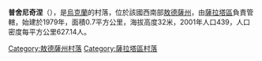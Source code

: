 {{expand|time=2016-09-04T03:32:54+00:00}}
{{unreferenced|time=2016-09-04T03:32:54+00:00}}
{{coord|46|17|5|N|29|37|54|E|scale:30000|display=title}}

'''普舍尼奇涅'''（{{lang-uk|Пшеничне}}），是[[烏克蘭|烏克蘭]]的村落，位於該國西南部[[敖德薩州|敖德薩州]]，由[[薩拉塔區|薩拉塔區]]負責管轄，始建於1979年，面積0.7平方公里，海拔高度32米，2001年人口439，人口密度每平方公里627.14人。

{{DEFAULTSORT:Пшеничне}}
[[Category:敖德薩州村落|Category:敖德薩州村落]]
[[Category:薩拉塔區村落|Category:薩拉塔區村落]]


{{Odessa-geo-stub}}